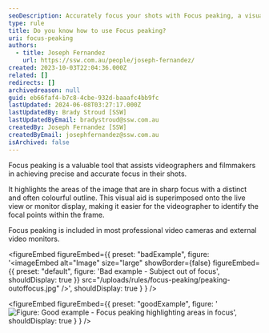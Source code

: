 ```yaml
---
seoDescription: Accurately focus your shots with Focus peaking, a visual tool highlighting areas of sharp focus on live views or monitors.
type: rule
title: Do you know how to use Focus peaking?
uri: focus-peaking
authors:
  - title: Joseph Fernandez
    url: https://ssw.com.au/people/joseph-fernandez/
created: 2023-10-03T22:04:36.000Z
related: []
redirects: []
archivedreason: null
guid: eb66faf4-b7c8-4cbe-932d-baaafc4bb9fc
lastUpdated: 2024-06-08T03:27:17.000Z
lastUpdatedBy: Brady Stroud [SSW]
lastUpdatedByEmail: bradystroud@ssw.com.au
createdBy: Joseph Fernandez [SSW]
createdByEmail: josephfernandez@ssw.com.au
isArchived: false
---
```


Focus peaking is a valuable tool that assists videographers and filmmakers in achieving precise and accurate focus in their shots.

It highlights the areas of the image that are in sharp focus with a distinct and often colourful outline. This visual aid is superimposed onto the live view or monitor display, making it easier for the videographer to identify the focal points within the frame.

Focus peaking is included in most professional video cameras and external video monitors.

<figureEmbed figureEmbed={{
  preset: "badExample",
  figure: '<imageEmbed
  alt="Image"
  size="large"
  showBorder={false}
  figureEmbed={{
    preset: "default",
    figure: \'Bad example - Subject out of focus\',
    shouldDisplay: true
  }}
  src="/uploads/rules/focus-peaking/peaking-outoffocus.jpg"
/>',
  shouldDisplay: true
} } />


<figureEmbed figureEmbed={{
  preset: "goodExample",
  figure: '![Figure: Good example - Focus peaking highlighting areas in focus](/uploads/rules/focus-peaking/focus-peaking-church.jpg)',
  shouldDisplay: true
} } />
